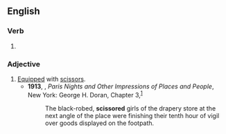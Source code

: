 ==English==

===Verb===
{{head|en|verb form}}

# {{en-past of|scissor}}

===Adjective===
{{en-adj|-}}

# [[equip|Equipped]] with [[scissors]].
#* '''1913''', {{w|Arnold Bennett}}, ''Paris Nights and Other Impressions of Places and People'', New York: George H. Doran, Chapter 3,<sup>[http://www.gutenberg.org/files/55116/55116-h/55116-h.htm]</sup>
#*: The black-robed, '''scissored''' girls of the drapery store at the next angle of the place were finishing their tenth hour of vigil over goods displayed on the footpath.